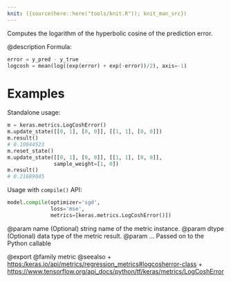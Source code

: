 ```yaml
---
knit: ({source(here::here("tools/knit.R")); knit_man_src})
---
```

Computes the logarithm of the hyperbolic cosine of the prediction error.

@description
Formula:

```python
error = y_pred - y_true
logcosh = mean(log((exp(error) + exp(-error))/2), axis=-1)
```

# Examples
Standalone usage:

```python
m = keras.metrics.LogCoshError()
m.update_state([[0, 1], [0, 0]], [[1, 1], [0, 0]])
m.result()
# 0.10844523
m.reset_state()
m.update_state([[0, 1], [0, 0]], [[1, 1], [0, 0]],
               sample_weight=[1, 0])
m.result()
# 0.21689045
```

Usage with `compile()` API:

```python
model.compile(optimizer='sgd',
              loss='mse',
              metrics=[keras.metrics.LogCoshError()])
```

@param name (Optional) string name of the metric instance.
@param dtype (Optional) data type of the metric result.
@param ... Passed on to the Python callable

@export
@family metric
@seealso
+ <https:/keras.io/api/metrics/regression_metrics#logcosherror-class>
+ <https://www.tensorflow.org/api_docs/python/tf/keras/metrics/LogCoshError>
